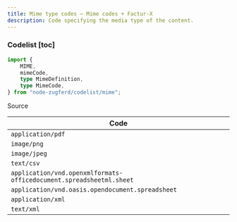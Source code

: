 ```yaml
---
title: Mime type codes — Mime codes + Factur-X
description: Code specifying the media type of the content.
---
```



### Codelist [toc]

```ts
import {
	MIME,
	mimeCode,
	type MimeDefinition,
	type MimeCode,
} from "node-zugferd/codelist/mime";

```

<div className="w-fit">
<Link href="https://github.com/jslno/node-zugferd/blob/main/packages/node-zugferd/scripts/codelists/mime/output.xml" rel="noreferrer noopener" target="_blank">
Source
</Link>
</div>

<table className="[&_*>_*]:mt-0! [&_*>_*]:mb-0!">
<colgroup>
<col />
</colgroup>
<thead>
<tr>
<th>
Code
</th>
</tr>
</thead>
<tbody>
<tr>
<td>
<code>application/pdf</code>
</td>
</tr>
<tr>
<td>
<code>image/png</code>
</td>
</tr>
<tr>
<td>
<code>image/jpeg</code>
</td>
</tr>
<tr>
<td>
<code>text/csv</code>
</td>
</tr>
<tr>
<td>
<code>application/vnd.openxmlformats-officedocument.spreadsheetml.sheet</code>
</td>
</tr>
<tr>
<td>
<code>application/vnd.oasis.opendocument.spreadsheet</code>
</td>
</tr>
<tr>
<td>
<code>application/xml</code>
</td>
</tr>
<tr>
<td>
<code>text/xml</code>
</td>
</tr>
</tbody>
</table>
